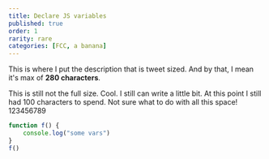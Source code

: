 ```yaml
---
title: Declare JS variables
published: true
order: 1
rarity: rare
categories: [FCC, a banana]
---
```


This is where I put the description that is tweet sized. And by that, I mean it's max of **280 characters**.

This is still not the full size. Cool. I still can write a little bit. At this point I still had 100 characters to spend. Not sure what to do with all this space! 123456789

```js
function f() {
    console.log("some vars")
}
f()
```